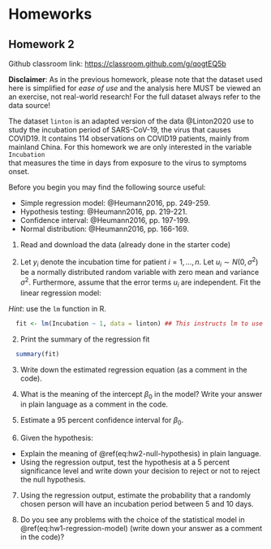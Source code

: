 \newcommand{\stcomp}[1]{\bar{#1}}

# Homeworks


## Homework 2

Github classroom link: [https://classroom.github.com/g/qogtEQ5b](https://classroom.github.com/g/qogtEQ5b)

**Disclaimer**: As in the previous homework, please note that the dataset used here is simplified for _ease of use_ and the analysis here
MUST be viewed an an exercise, not real-world research! For the full dataset always refer to the data source!

The dataset `linton` is an adapted version of the data  @Linton2020 use to study the incubation period of SARS-CoV-19, the virus that causes COVID19. It contains 114 observations on COVID19 patients, mainly from mainland China. For this homework we are only interested in the variable `Incubation`  
that measures the time in days from exposure to the virus to symptoms onset.

Before you begin you may find the following source useful:

- Simple regression model: @Heumann2016, pp. 249-259.
- Hypothesis testing: @Heumann2016, pp. 219-221.
- Confidence interval: @Heumann2016, pp. 197-199.
- Normal distribution: @Heumann2016, pp. 166-169.

1. Read and download the data (already done in the starter code)

2. Let $y_i$ denote the incubation time for patient $i = 1,\ldots,n$. Let $u_i \sim N(0, \sigma ^ 2)$ be a normally distributed random variable with zero mean and variance $\sigma ^ 2$. Furthermore, assume that the error terms $u_i$ are independent. Fit the linear regression model:

\begin{align}
  y_i = \beta_0 + u_i, \quad i = 1,\ldots,n. (\#eq:hw1-regression-model)
\end{align}

_Hint_: use the `lm` function in R.

```r
  fit <- lm(Incubation ~ 1, data = linton) ## This instructs lm to use only a constant
```

2. Print the summary of the regression fit

```r
  summary(fit)
```

3. Write down the estimated regression equation (as a comment in the code).

4. What is the meaning of the intercept $\beta_0$ in the model? Write your answer in plain language as a comment in the code.

5. Estimate a 95 percent confidence interval for $\beta_0$.

6. Given the hypothesis:

\begin{align}
  H_0: \beta_0 = 8 (\#eq:hw2-null-hypothesis)\\
  H_1: \beta_0 \neq 8 (\#eq:hw2-alternative-hypothesis)
\end{align}

  - Explain the meaning of \@ref(eq:hw2-null-hypothesis) in plain language.
  - Using the regression output, test the hypothesis at a 5 percent significance level and write down your decision to
    reject or not to reject the null hypothesis.
    
7. Using the regression output, estimate the probability that a randomly chosen person will have an incubation period
  between 5 and 10 days.

8. Do you see any problems with the choice of the statistical model in \@ref(eq:hw1-regression-model) (write down your answer as a comment in the code)?

